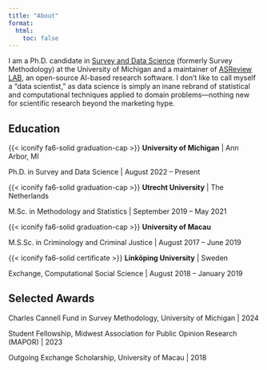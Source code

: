 ```yaml
---
title: "About"
format:
  html:
    toc: false
---
```


I am a Ph.D. candidate in [Survey and Data Science](https://surveydatascience.isr.umich.edu) (formerly Survey Methodology) at the University of Michigan and a maintainer of [ASReview LAB](https://asreview.nl), an open-source AI-based research software. I don't like to call myself a "data scientist," as data science is simply an inane rebrand of statistical and computational techniques applied to domain problems---nothing new for scientific research beyond the marketing hype.

## Education

{{< iconify fa6-solid graduation-cap >}} **University of Michigan** \| Ann Arbor, MI

Ph.D. in Survey and Data Science \| August 2022 -- Present


{{< iconify fa6-solid graduation-cap >}} **Utrecht University** \| The Netherlands

M.Sc. in Methodology and Statistics \| September 2019 -- May 2021

{{< iconify fa6-solid graduation-cap >}} **University of Macau**

M.S.Sc. in Criminology and Criminal Justice \| August 2017 -- June 2019

{{< iconify fa6-solid certificate >}} **Linköping University** \| Sweden

Exchange, Computational Social Science \| August 2018 -- January 2019


## Selected Awards

Charles Cannell Fund in Survey Methodology, University of Michigan \| 2024

Student Fellowship, Midwest Association for Public Opinion Research (MAPOR) \| 2023

Outgoing Exchange Scholarship, University of Macau \| 2018
